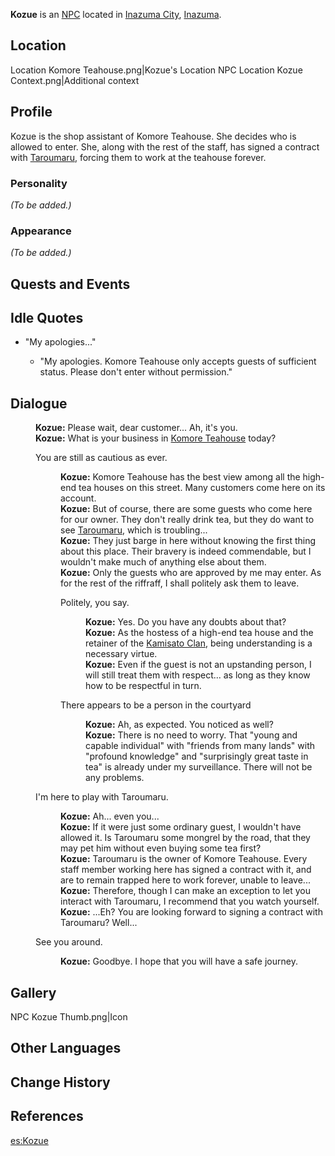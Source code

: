 {{Meta
<!-- REMOVE THIS TEMPLATE AFTER ADDING MISSING INFO -->
|missing_NPC_profile  = yes
}}
{{Character Infobox
|type             = NPC
|image            = NPC Kozue.png
|realname         = 
|region           = Inazuma
|affiliation      = Komore Teahouse
|title            = Shop Assistant, [[Komore Teahouse]]
|voiceCN          = 
|voiceJP          = 
|dialoguereward   = 
}}
'''Kozue''' {{Lang|ja=梢}}  is an [[NPC]] located in [[Inazuma City]], [[Inazuma]].

==Location==
<gallery hideaddbutton="true" captionalign="center">
Location Komore Teahouse.png|Kozue's Location
NPC Location Kozue Context.png|Additional context
</gallery>

==Profile==
<!-- detailed story/lore information goes here -->
Kozue is the shop assistant of Komore Teahouse. She decides who is allowed to enter. She, along with the rest of the staff, has signed a contract with [[Taroumaru]], forcing them to work at the teahouse forever.

===Personality===
''(To be added.)''

===Appearance===
''(To be added.)''

==Quests and Events==
{{Quest Appearances}}

==Idle Quotes==
* "My apologies..."
** {{A|VO Kozue 01.ogg}} "My apologies. Komore Teahouse only accepts guests of sufficient status. Please don't enter without permission."

==Dialogue==
{{Dialogue start}}
:'''Kozue:''' Please wait, dear customer... Ah, it's you.
:'''Kozue:''' What is your business in [[Komore Teahouse]] today?
:{{DIcon}} You are still as cautious as ever.
::'''Kozue:''' Komore Teahouse has the best view among all the high-end tea houses on this street. Many customers come here on its account.
::'''Kozue:''' But of course, there are some guests who come here for our owner. They don't really drink tea, but they do want to see [[Taroumaru]], which is troubling...
::'''Kozue:''' They just barge in here without knowing the first thing about this place. Their bravery is indeed commendable, but I wouldn't make much of anything else about them.
::'''Kozue:''' Only the guests who are approved by me may enter. As for the rest of the riffraff, I shall politely ask them to leave.
::{{DIcon}} Politely, you say.
:::'''Kozue:''' Yes. Do you have any doubts about that?
:::'''Kozue:''' As the hostess of a high-end tea house and the retainer of the [[Kamisato Clan]], being understanding is a necessary virtue.
:::'''Kozue:''' Even if the guest is not an upstanding person, I will still treat them with respect... as long as they know how to be respectful in turn.
::{{DIcon}} There appears to be a {{sic|odds}} person in the courtyard
:::'''Kozue:''' Ah, as expected. You noticed as well?
:::'''Kozue:''' There is no need to worry. That "young and capable individual" with "friends from many lands" with "profound knowledge" and "surprisingly great taste in tea" is already under my surveillance. There will not be any problems.
:{{DIcon}} I'm here to play with Taroumaru.
::'''Kozue:''' Ah... even you...
::'''Kozue:''' If it were just some ordinary guest, I wouldn't have allowed it. Is Taroumaru some mongrel by the road, that they may pet him without even buying some tea first?
::'''Kozue:''' Taroumaru is the owner of Komore Teahouse. Every staff member working here has signed a contract with it, and are to remain trapped here to work forever, unable to leave...
::'''Kozue:''' Therefore, though I can make an exception to let you interact with Taroumaru, I recommend that you watch yourself.
::'''Kozue:''' ...Eh? You are looking forward to signing a contract with Taroumaru? Well...
:{{DIcon}} See you around.
::'''Kozue:''' Goodbye. I hope that you will have a safe journey.
{{Dialogue end}}
<!-- datamined line:
Kozue: My apologies, but Komore Teahouse does not just serve anyone. Please leave.
-->
==Gallery==
<gallery hideaddbutton="true" captionalign="center">
NPC Kozue Thumb.png|Icon
</gallery>

==Other Languages==
{{Other Languages|default_hidden=1
|en      = Kozue
|zhs     = 梢
|zhs_rm  = Shāo
|zht     = 梢
|zht_rm  = Shāo
|ja      = 梢
|ja_rm   = Kozue
<!-- |ja_tl   = Treetop -->
|ko      = 코즈에
|ko_rm   = Kojeu'e
|es      = Kozue
|fr      = Kozue
|ru      = Кодзуэ
|th      = Kozue
|vi      = Kozue
|de      = Kozue
|id      = Kozue
|pt      = Kozue
}}

==Change History==
{{Change History|2.0}}

==References==
{{Reflist}}

[[es:Kozue]]